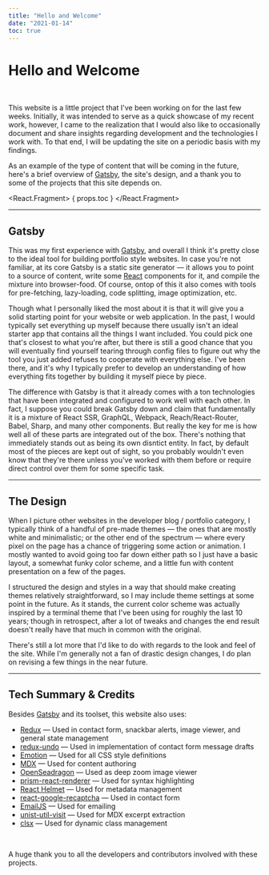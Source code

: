 ```yaml
---
title: "Hello and Welcome"
date: "2021-01-14"
toc: true
---
```


<Logos />

# Hello and Welcome

<br />

<Summary>

This website is a little project that I've been working on for the last few weeks. Initially, it was intended to serve 
as a quick showcase of my recent work, however, I came to the realization that I would also like to occasionally 
document and share insights regarding development and the technologies I work with. To that end, I will be updating the
site on a periodic basis with my findings. 

</Summary>

As an example of the type of content that will be coming in the future, here's a brief overview of 
[Gatsby](https://www.gatsbyjs.com/), the site's design, and a thank you to some of the projects that this site depends 
on.

<React.Fragment>
    { props.toc }
</React.Fragment>

---

<Gatsby />

## Gatsby

This was my first experience with [Gatsby](https://www.gatsbyjs.com/), and overall I think it's pretty close to the 
ideal tool for building portfolio style websites. In case you're not familiar, at its core Gatsby is a static site
generator — it allows you to point to a source of content, write some [React](https://reactjs.org/) components for it, 
and compile the mixture into browser-food. Of course, ontop of this it also comes with tools for pre-fetching, 
lazy-loading, code splitting, image optimization, etc.

Though what I personally liked the most about it is that it will give you a solid starting point for your website or web
application. In the past, I would typically set everything up myself because there usually isn't an ideal starter app 
that contains all the things I want included. You could pick one that's closest to what you're after, but there is still 
a good chance that you will eventually find yourself tearing through config files to figure out why the tool you just 
added refuses to cooperate with everything else. I've been there, and it's why I typically prefer to develop an 
understanding of how everything fits together by building it myself piece by piece.

The difference with Gatsby is that it already comes with a ton technologies that have been integrated and configured to
work well with each other. In fact, I suppose you could break Gatsby down and claim that fundamentally it is a mixture
of React SSR, GraphQL, Webpack, Reach/React-Router, Babel, Sharp, and many other components. But really the key for me 
is how well all of these parts are integrated out of the box. There's nothing that immediately stands out as being its 
own disntict entity. In fact, by default most of the pieces are kept out of sight, so you probably wouldn't even know 
that they're there unless you've worked with them before or require direct control over them for some specific task. 

---

## The Design

When I picture other websites in the developer blog / portfolio category, I typically think of a handful of pre-made
themes — the ones that are mostly white and minimalistic; or the other end of the spectrum — where every pixel on the
page has a chance of triggering some action or animation. I mostly wanted to avoid going too far down either path so I 
just have a basic layout, a somewhat funky color scheme, and a little fun with content presentation on a few of the
pages.

I structured the design and styles in a way that should make creating themes relatively straightforward, so I may
include theme settings at some point in the future. As it stands, the current color scheme was actually inspired by a 
terminal theme that I've been using for roughly the last 10 years; though in retrospect, after a lot of tweaks and 
changes the end result doesn't really have that much in common with the original.

There's still a lot more that I'd like to do with regards to the look and feel of the site. While I'm generally not a 
fan of drastic design changes, I do plan on revising a few things in the near future.

---

## Tech Summary & Credits

Besides [Gatsby](https://www.gatsbyjs.com/) and its toolset, this website also uses:

<div className="dense">

-   [Redux](https://redux.js.org/) — Used in contact form, snackbar alerts, image viewer, and general state management
-   [redux-undo](https://redux-undo.js.org/) — Used in implementation of contact form message drafts
-   [Emotion](https://emotion.sh/) — Used for all CSS style definitions
-   [MDX](https://mdxjs.com/) — Used for content authoring
-   [OpenSeadragon](https://openseadragon.github.io/) — Used as deep zoom image viewer
-   [prism-react-renderer](https://github.com/FormidableLabs/prism-react-renderer) — Used for syntax highlighting
-   [React Helmet](https://github.com/nfl/react-helmet) — Used for metadata management
-   [react-google-recaptcha](https://github.com/dozoisch/react-google-recaptcha) — Used in contact form
-   [EmailJS](https://www.emailjs.com/) — Used for emailing
-   [unist-util-visit](https://github.com/syntax-tree/unist-util-visit) — Used for MDX excerpt extraction
-   [clsx](https://github.com/lukeed/clsx) — Used for dynamic class management

</div>

<br />

A huge thank you to all the developers and contributors involved with these projects.
